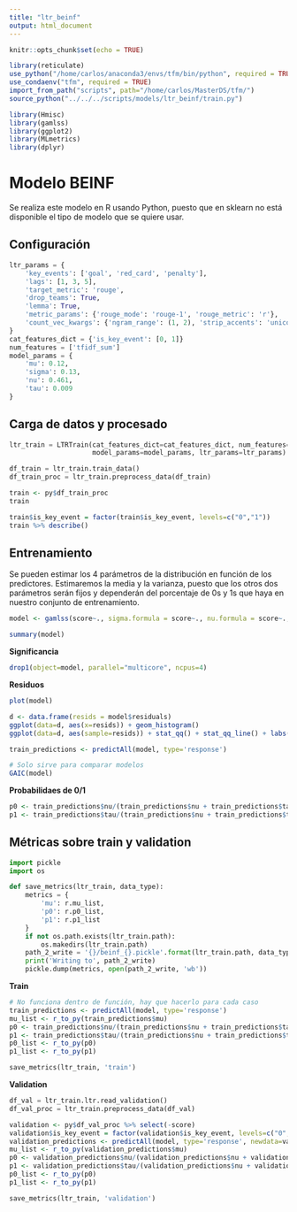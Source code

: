 ```yaml
---
title: "ltr_beinf"
output: html_document
---
```


```r
knitr::opts_chunk$set(echo = TRUE)
```

```r
library(reticulate)
use_python("/home/carlos/anaconda3/envs/tfm/bin/python", required = TRUE)
use_condaenv("tfm", required = TRUE)
import_from_path("scripts", path="/home/carlos/MasterDS/tfm/")
source_python("../../../scripts/models/ltr_beinf/train.py")
```
```r
library(Hmisc)
library(gamlss)
library(ggplot2)
library(MLmetrics)
library(dplyr)
```



# Modelo BEINF
Se realiza este modelo en R usando Python, puesto que en sklearn no está disponible el tipo de modelo que se quiere usar.

## Configuración
```python
ltr_params = {
    'key_events': ['goal', 'red_card', 'penalty'],
    'lags': [1, 3, 5],
    'target_metric': 'rouge',
    'drop_teams': True,
    'lemma': True,
    'metric_params': {'rouge_mode': 'rouge-1', 'rouge_metric': 'r'},
    'count_vec_kwargs': {'ngram_range': (1, 2), 'strip_accents': 'unicode'}
}
cat_features_dict = {'is_key_event': [0, 1]}
num_features = ['tfidf_sum']
model_params = {
    'mu': 0.12,
    'sigma': 0.13,
    'nu': 0.461,
    'tau': 0.009
}

```


## Carga de datos y procesado

```python
ltr_train = LTRTrain(cat_features_dict=cat_features_dict, num_features=num_features,
                     model_params=model_params, ltr_params=ltr_params)

df_train = ltr_train.train_data()
df_train_proc = ltr_train.preprocess_data(df_train)
```

```r
train <- py$df_train_proc
train
```

```r
train$is_key_event = factor(train$is_key_event, levels=c("0","1"))
train %>% describe()
```

## Entrenamiento
Se pueden estimar los 4 parámetros de la distribución en función de los predictores. Estimaremos la media y la varianza, puesto que los otros dos parámetros
serán fijos y dependerán del porcentaje de 0s y 1s que haya en nuestro conjunto de entrenamiento.

```r
model <- gamlss(score~., sigma.formula = score~., nu.formula = score~., tau.formula = score~., family=BEINF, data=train)
```

```r
summary(model)
```

__Significancia__

```r
drop1(object=model, parallel="multicore", ncpus=4)
```
__Residuos__

```r
plot(model)
```


```r
d <- data.frame(resids = model$residuals)
ggplot(data=d, aes(x=resids)) + geom_histogram()
ggplot(data=d, aes(sample=resids)) + stat_qq() + stat_qq_line() + labs(title='qq-plot residuals')
```


```r
train_predictions <- predictAll(model, type='response')
```


```r
# Solo sirve para comparar modelos
GAIC(model)
```
__Probabilidaes de 0/1__

```r
p0 <- train_predictions$nu/(train_predictions$nu + train_predictions$tau + 1)
p1 <- train_predictions$tau/(train_predictions$nu + train_predictions$tau + 1)
```



## Métricas sobre train y validation

```python
import pickle
import os

def save_metrics(ltr_train, data_type):
    metrics = {
        'mu': r.mu_list,
        'p0': r.p0_list,
        'p1': r.p1_list
    }
    if not os.path.exists(ltr_train.path):
        os.makedirs(ltr_train.path)
    path_2_write = '{}/beinf_{}.pickle'.format(ltr_train.path, data_type)
    print('Writing to', path_2_write)
    pickle.dump(metrics, open(path_2_write, 'wb'))
```

__Train__

```r
# No funciona dentro de función, hay que hacerlo para cada caso
train_predictions <- predictAll(model, type='response')
mu_list <- r_to_py(train_predictions$mu)
p0 <- train_predictions$nu/(train_predictions$nu + train_predictions$tau + 1)
p1 <- train_predictions$tau/(train_predictions$nu + train_predictions$tau + 1)
p0_list <- r_to_py(p0)
p1_list <- r_to_py(p1)
```

```python
save_metrics(ltr_train, 'train')
```
__Validation__

```python
df_val = ltr_train.ltr.read_validation()
df_val_proc = ltr_train.preprocess_data(df_val)
```

```r
validation <- py$df_val_proc %>% select(-score)
validation$is_key_event = factor(validation$is_key_event, levels=c("0","1"))
validation_predictions <- predictAll(model, type='response', newdata=validation)
mu_list <- r_to_py(validation_predictions$mu)
p0 <- validation_predictions$nu/(validation_predictions$nu + validation_predictions$tau + 1)
p1 <- validation_predictions$tau/(validation_predictions$nu + validation_predictions$tau + 1)
p0_list <- r_to_py(p0)
p1_list <- r_to_py(p1)
```



```python
save_metrics(ltr_train, 'validation')
```










